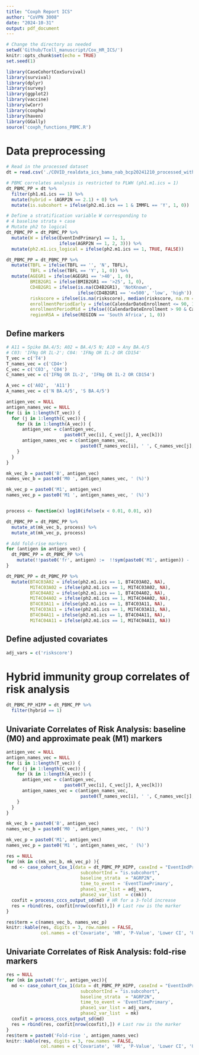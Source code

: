 ---
title: "Coxph Report ICS"
author: "CoVPN 3008"
date: "2024-10-31"
output: pdf_document
---

```{r setup, include=FALSE}
# Change the directory as needed
setwd('Github/Tcell_manuscript/Cox_HR_ICS/')
knitr::opts_chunk$set(echo = TRUE)
set.seed(1)
```


```{r load pckages, echo=FALSE, warning=FALSE, message=FALSE}
library(CaseCohortCoxSurvival)
library(survival)
library(dplyr)
library(survey)
library(ggplot2)
library(vaccine)
library(wCorr)
library(coxphw)
library(haven)
library(GGally)
source('coxph_functions_PBMC.R')
```

# Data preprocessing

```{r data wrangling, echo=FALSE}
# Read in the processed dataset
dt = read.csv('./COVID_realdata_ics_bama_nab_bcp20241210_processed_with_riskscore.csv')

# PBMC correlates analysis is restricted to PLWH (ph1.m1.ics = 1)
dt_PBMC_PP = dt %>% 
  filter(ph1.m1.ics == 1) %>%
  mutate(hybrid = (AGRP2N == 2.1) + 0) %>%
  mutate(is.subcohort = ifelse(ph2.m1.ics == 1 & IMMFL == 'Y', 1, 0))

# Define a stratification variable W corresponding to
# 4 baseline strata + case
# Mutate ph2 to logical 
dt_PBMC_PP = dt_PBMC_PP %>%
  mutate(W = ifelse(EventIndPrimary1 == 1, 1, 
                    ifelse(AGRP2N == 1, 2, 3))) %>%
  mutate(ph2.m1.ics_logical = ifelse(ph2.m1.ics == 1, TRUE, FALSE))

dt_PBMC_PP = dt_PBMC_PP %>%
  mutate(TBFL = ifelse(TBFL == '', 'N', TBFL),
         TBFL = ifelse(TBFL == 'Y', 1, 0)) %>%
  mutate(AGEGR1 = ifelse(AGEGR1 == '>40', 1, 0),
         BMIB2GR1 = ifelse(BMIB2GR1 == '>25', 1, 0),
         CD4B2GR1 = ifelse(is.na(CD4B2GR1), 'NotKnown', 
                           ifelse(CD4B2GR1 == '<=500', 'low', 'high')),
         riskscore = ifelse(is.na(riskscore), median(riskscore, na.rm = T), riskscore),
         enrollmentPeriodEarly = ifelse(CalendarDateEnrollment <= 90, 1, 0),
         enrollmentPeriodMid = ifelse((CalendarDateEnrollment > 90 & CalendarDateEnrollment <= 180), 1, 0),
         regionRSA = ifelse(REGION == 'South Africa', 1, 0))
```

## Define markers
```{r setmarkerofinterest, echo=TRUE}
# A11 = Spike BA.4/5; A02 = BA.4/5 N; A10 = Any BA.4/5
# C03: 'IFNg OR IL-2'; C04: 'IFNg OR IL-2 OR CD154'
T_vec = c('T4')
T_names_vec = c('CD4+')
C_vec = c('C03', 'C04')
C_names_vec = c('IFNg OR IL-2', 'IFNg OR IL-2 OR CD154')

A_vec = c('A02',  'A11')
A_names_vec = c('N BA.4/5', 'S BA.4/5')

antigen_vec = NULL
antigen_names_vec = NULL
for (i in 1:length(T_vec)) {
  for (j in 1:length(C_vec)) {
    for (k in 1:length(A_vec)) {
      antigen_vec = c(antigen_vec,
                      paste0(T_vec[i], C_vec[j], A_vec[k]))
      antigen_names_vec = c(antigen_names_vec,
                            paste0(T_names_vec[i], ' ', C_names_vec[j], '\n', A_names_vec[k]))
    }
  }
} 

mk_vec_b = paste0('B', antigen_vec)
names_vec_b = paste0('M0 ', antigen_names_vec, ' (%)')

mk_vec_p = paste0('M1', antigen_vec)
names_vec_p = paste0('M1 ', antigen_names_vec, ' (%)')


process <- function(x) log10(ifelse(x < 0.01, 0.01, x))

dt_PBMC_PP = dt_PBMC_PP %>%
  mutate_at(mk_vec_b, process) %>%
  mutate_at(mk_vec_p, process)

# Add fold-rise markers
for (antigen in antigen_vec) {
  dt_PBMC_PP = dt_PBMC_PP %>%
    mutate(!!paste0('fr', antigen) :=  !!sym(paste0('M1', antigen)) - !!sym(paste0('B', antigen)))
}

dt_PBMC_PP = dt_PBMC_PP %>%
  mutate(BT4C03A02 = ifelse(ph2.m1.ics == 1, BT4C03A02, NA),
         M1T4C03A02 = ifelse(ph2.m1.ics == 1, M1T4C03A02, NA),
         BT4C04A02 = ifelse(ph2.m1.ics == 1, BT4C04A02, NA),
         M1T4C04A02 = ifelse(ph2.m1.ics == 1, M1T4C04A02, NA),
         BT4C03A11 = ifelse(ph2.m1.ics == 1, BT4C03A11, NA),
         M1T4C03A11 = ifelse(ph2.m1.ics == 1, M1T4C03A11, NA),
         BT4C04A11 = ifelse(ph2.m1.ics == 1, BT4C04A11, NA),
         M1T4C04A11 = ifelse(ph2.m1.ics == 1, M1T4C04A11, NA))
```


## Define adjusted covariates
```{r adj covs}
adj_vars = c('riskscore') 
```


# Hybrid immunity group correlates of risk analysis

```{r cohort HIPP}
dt_PBMC_PP_HIPP = dt_PBMC_PP %>%
  filter(hybrid == 1)
```

## Univariate Correlates of Risk Analysis: baseline (M0) and approximate peak (M1) markers

```{r univariate HIPP, echo = TRUE, warning=FALSE, message=FALSE}
antigen_vec = NULL
antigen_names_vec = NULL
for (i in 1:length(T_vec)) {
  for (j in 1:length(C_vec)) {
    for (k in 1:length(A_vec)) {
      antigen_vec = c(antigen_vec,
                      paste0(T_vec[i], C_vec[j], A_vec[k]))
      antigen_names_vec = c(antigen_names_vec,
                            paste0(T_names_vec[i], ' ', C_names_vec[j], ' ', A_names_vec[k]))
    }
  }
} 

mk_vec_b = paste0('B', antigen_vec)
names_vec_b = paste0('M0 ', antigen_names_vec, ' (%)')

mk_vec_p = paste0('M1', antigen_vec)
names_vec_p = paste0('M1 ', antigen_names_vec, ' (%)')

res = NULL
for (mk in c(mk_vec_b, mk_vec_p) ){
  md <- case_cohort_Cox_1(data = dt_PBMC_PP_HIPP, caseInd = "EventIndPrimary1", 
                            subcohortInd = "is.subcohort", 
                            baseline_strata  = "AGRP2N", 
                            time_to_event = 'EventTimePrimary', 
                            phase1_var_list = adj_vars, 
                            phase2_var_list  = c(mk))
  coxfit = process_cccs_output_sd(md) # HR for a 3-fold increase
  res = rbind(res, coxfit[nrow(coxfit),]) # Last row is the marker
}

res$term = c(names_vec_b, names_vec_p)
knitr::kable(res, digits = 3, row.names = FALSE, 
             col.names = c('Covariate', 'HR', 'P-Value', 'Lower CI', 'Upper CI'))
```

## Univariate Correlates of Risk Analysis: fold-rise markers

```{r fold-rise HIPP, echo = TRUE, warning=FALSE, message=FALSE}
res = NULL
for (mk in paste0('fr', antigen_vec)){
  md <- case_cohort_Cox_1(data = dt_PBMC_PP_HIPP, caseInd = "EventIndPrimary1", 
                            subcohortInd = "is.subcohort", 
                            baseline_strata  = "AGRP2N", 
                            time_to_event = 'EventTimePrimary', 
                            phase1_var_list = adj_vars, 
                            phase2_var_list  = mk)
  coxfit = process_cccs_output_sd(md) 
  res = rbind(res, coxfit[nrow(coxfit),]) # Last row is the marker
}
res$term = paste0('Fold-rise ', antigen_names_vec)
knitr::kable(res, digits = 3, row.names = FALSE, 
             col.names = c('Covariate', 'HR', 'P-Value', 'Lower CI', 'Upper CI'))
```
